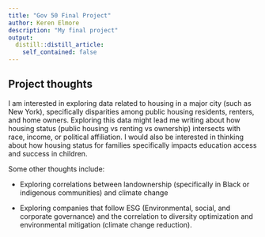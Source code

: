 ```yaml
---
title: "Gov 50 Final Project"
author: Keren Elmore
description: "My final project"
output:
  distill::distill_article:
    self_contained: false
---
```




## Project thoughts

I am interested in exploring data related to housing in a major city (such as New York), specifically disparities among public housing residents, renters, and home owners. Exploring this data might lead me writing about how housing status (public housing vs renting vs ownership) intersects with race, income, or political affiliation. I would also be interested in thinking about how housing status for families specifically impacts education access and success in children. 

Some other thoughts include:

- Exploring correlations between landownership (specifically in Black or indigenous communities) and climate change

- Exploring companies that follow ESG (Environmental, social, and corporate governance) and the correlation to diversity optimization and environmental mitigation (climate change reduction). 